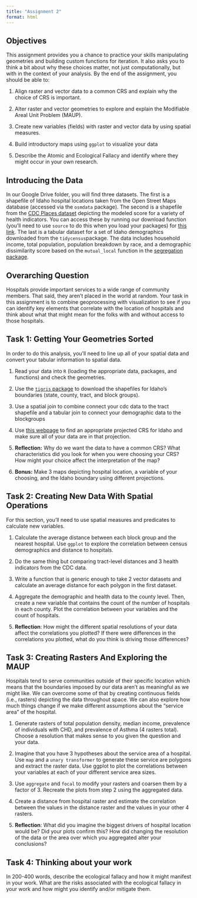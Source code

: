 ```yaml
---
title: "Assignment 2"
format: html
---
```


## Objectives

This assignment provides you a chance to practice your skills manipulating geometries and building custom functions for iteration. It also asks you to think a bit about why these choices matter, not just computationally, but with in the context of your analysis. By the end of the assignment, you should be able to:

1. Align raster and vector data to a common CRS and explain why the choice of CRS is important.

2. Alter raster and vector geometries to explore and explain the Modifiable Areal Unit Problem (MAUP).

3. Create new variables (fields) with raster and vector data by using spatial measures.

4. Build introductory maps using `ggplot` to visualize your data

5. Describe the Atomic and Ecological Fallacy and identify where they might occur in your own research.

## Introducing the Data

In our Google Drive folder, you will find three datasets. The first is a shapefile of Idaho hospital locations taken from the Open Street Maps database (accessed via the `osmdata` package). The second is a shapefile from the [CDC Places dataset](https://www.cdc.gov/places/measure-definitions/index.html) depicting the modeled score for a variety of health indicators. You can access these by running our download function (you'll need to use `source` to do this when you load your packages) for [this link](https://drive.google.com/drive/folders/1tCbftdEbYZrr8beht-vTOUQdTx9u4sCJ). The last is a tabular dataset for a set of Idaho demographics downloaded from the `tidycensus`package. The data includes household income, total population, population breakdown by race, and a demographic dissimilarity score based on the `mutual_local` function in the [segregation package](https://cran.r-project.org/web/packages/segregation/vignettes/segregation.html).

## Overarching Question

Hospitals provide important services to a wide range of community members. That said, they aren't placed in the world at random. Your task in this assignment is to combine geoprocessing with visualization to see if you can identify key elements that correlate with the location of hospitals and think about what that might mean for the folks with and without access to those hospitals.

## Task 1: Getting Your Geometries Sorted

In order to do this analysis, you'll need to line up all of your spatial data and convert your tabular information to spatial data. 

1. Read your data into `R` (loading the appropriate data, packages, and functions) and check the geometries.

2. Use the [`tigris` package](https://github.com/walkerke/tigris) to download the shapefiles for Idaho's boundaries (state, county, tract, and block groups).

3. Use a spatial join to combine connect your cdc data to the tract shapefile and a tabular join to connect your demographic data to the blockgroups

4. Use [this webpage](https://epsg.io/) to find an appropriate projected CRS for Idaho and make sure all of your data are in that projection.

5. **Reflection:** Why do we want the data to have a common CRS? What characteristics did you look for when you were choosing your CRS? How might your choice affect the interpretation of the map?

6. **Bonus:** Make 3 maps depicting hospital location, a variable of your choosing, and the Idaho boundary using different projections. 

## Task 2: Creating New Data With Spatial Operations
For this section, you'll need to use spatial measures and predicates to calculate new variables.

1. Calculate the average distance between each block group and the nearest hospital. Use `ggplot` to explore the correlation between census demographics and distance to hospitals.

2. Do the same thing but comparing tract-level distances and 3 health indicators from the CDC data.

3. Write a function that is generic enough to take 2 vector datasets and calculate an average distance for each polygon in the first dataset.

4. Aggregate the demographic and health data to the county level. Then, create a new variable that contains the count of the number of hospitals in each county. Plot the correlation between your variables and the count of hospitals.

5. **Reflection**: How might the different spatial resolutions of your data affect the correlations you plotted? If there were differences in the correlations you plotted, what do you think is driving those differences?

## Task 3: Creating Rasters And Exploring the MAUP

Hospitals tend to serve communities outside of their specific location which means that the boundaries imposed by our data aren't as meaningful as we might like. We can overcome some of that by creating continuous fields (i.e., rasters) depicting the data throughout space. We can also explore how much things change if we make different assumptions about the "service area" of the hospital.

1. Generate rasters of total population density, median income, prevalence of individuals with CHD, and prevalence of Asthma (4 rasters total). Choose a resolution that makes sense to you given the question and your data.

2. Imagine that you have 3 hypotheses about the service area of a hospital. Use `map` and a `unary transformer` to generate these service are polygons and extract the raster data. Use ggplot to plot the correlations between your variables at each of your different service area sizes.

3. Use `aggregate` and `focal` to modify your rasters and coarsen them by a factor of 3. Recreate the plots from step 2 using the aggregated data.

4. Create a distance from hospital raster and estimate the correlation between the values in the distance raster and the values in your other 4 rasters.

5. **Reflection**: What did you imagine the biggest drivers of hospital location would be? Did your plots confirm this? How did changing the resolution of the data or the area over which you aggregated alter your conclusions?

## Task 4: Thinking about your work

In 200-400 words, describe the ecological fallacy and how it might manifest in your work. What are the risks associated with the ecological fallacy in your work and how might you identify and/or mitigate them.









